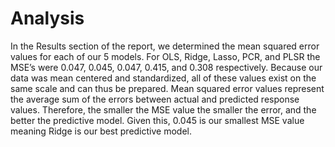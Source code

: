 # Analysis

In the Results section of the report, we determined the mean squared error values for each of our 5 models.  For OLS, Ridge, Lasso, PCR, and PLSR the MSE's were 0.047, 0.045, 0.047, 0.415, and 0.308 respectively. Because our data was mean centered and standardized, all of these values exist on the same scale and can thus be prepared.  Mean squared error values represent the average sum of the errors between actual and predicted response values. Therefore, the smaller the MSE value the smaller the error, and the better the predictive model.  Given this, 0.045 is our smallest MSE value meaning Ridge is our best predictive model.

